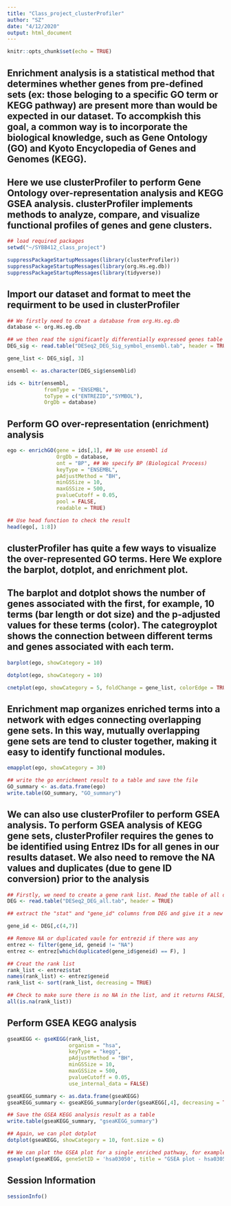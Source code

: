 ```yaml
---
title: "Class_project_clusterProfiler"
author: "SZ"
date: "4/12/2020"
output: html_document
---
```


```r
knitr::opts_chunk$set(echo = TRUE)
```

## Enrichment analysis is a statistical method that determines whether genes from pre-defined sets (ex: those beloging to a specific GO term or KEGG pathway) are present more than would be expected in our dataset. To accompkish this goal, a common way is to incorporate the biological knowledge, such as Gene Ontology (GO) and Kyoto Encyclopedia of Genes and Genomes (KEGG).

## Here we use clusterProfiler to perform Gene Ontology over-representation analysis and KEGG GSEA analysis. clusterProfiler implements methods to analyze, compare, and visualize functional profiles of genes and gene clusters.
```r
## load required packages
setwd("~/SYBB412_class_project")

suppressPackageStartupMessages(library(clusterProfiler))
suppressPackageStartupMessages(library(org.Hs.eg.db))
suppressPackageStartupMessages(library(tidyverse))

```

## Import our dataset and format to meet the requirment to be used in clusterProfiler
```r

## We firstly need to creat a database from org.Hs.eg.db
database <- org.Hs.eg.db

## we then read the significantly differentially expressed genes table and extract columns of gene symbol, ensembl id, and entrez id
DEG_sig <- read.table("DESeq2_DEG_Sig_symbol_ensembl.tab", header = TRUE)

gene_list <- DEG_sig[, 3]

ensembl <- as.character(DEG_sig$ensemblid)

ids <- bitr(ensembl, 
            fromType = "ENSEMBL", 
            toType = c("ENTREZID","SYMBOL"),
            OrgDb = database)
```

## Perform GO over-representation (enrichment) analysis
```r

ego <- enrichGO(gene = ids[,1], ## We use ensembl id
                OrgDb = database,
                ont = "BP", ## We specify BP (Biological Process)
                keyType = "ENSEMBL",
                pAdjustMethod = "BH",
                minGSSize = 10,
                maxGSSize = 500,
                pvalueCutoff = 0.05,
                pool = FALSE,
                readable = TRUE)

## Use head function to check the result
head(ego[, 1:8])

```

## clusterProfiler has quite a few ways to visualize the over-represented GO terms. Here We explore the barplot, dotplot, and enrichment plot.

## The barplot and dotplot shows the number of genes associated with the first, for example, 10 terms (bar length or dot size) and the p-adjusted values for these terms (color). The categroyplot shows the connection between different terms and genes associated with each term.
```r

barplot(ego, showCategory = 10)

dotplot(ego, showCategory = 10)

cnetplot(ego, showCategory = 5, foldChange = gene_list, colorEdge = TRUE)

```

## Enrichment map organizes enriched terms into a network with edges connecting overlapping gene sets. In this way, mutually overlapping gene sets are tend to cluster together, making it easy to identify functional modules.
```r
emapplot(ego, showCategory = 30)

## write the go enrichment result to a table and save the file
GO_summary <- as.data.frame(ego)
write.table(GO_summary, "GO_summary")

```

## We can also use clusterProfiler to perform GSEA analysis. To perform GSEA analysis of KEGG gene sets, clusterProfiler requires the genes to be identified using Entrez IDs for all genes in our results dataset. We also need to remove the NA values and duplicates (due to gene ID conversion) prior to the analysis
```r
## Firstly, we need to create a gene rank list. Read the table of all differentially expressed genes
DEG <- read.table("DESeq2_DEG_all.tab", header = TRUE)

## extract the "stat" and "gene_id" columns from DEG and give it a new name of gene_id

gene_id <- DEG[,c(4,7)]

## Remove NA or duplicated vaule for entrezid if there was any
entrez <- filter(gene_id, geneid != "NA")
entrez <- entrez[which(duplicated(gene_id$geneid) == F), ]

## Creat the rank list
rank_list <- entrez$stat
names(rank_list) <- entrez$geneid
rank_list <- sort(rank_list, decreasing = TRUE)

## Check to make sure there is no NA in the list, and it returns FALSE, which is satisfactory.
all(is.na(rank_list))

```

## Perform GSEA KEGG analysis
```r
gseaKEGG <- gseKEGG(rank_list,
                    organism = "hsa",
                    keyType = "kegg",
                    pAdjustMethod = "BH",
                    minGSSize = 10,
                    maxGSSize = 500,
                    pvalueCutoff = 0.05,
                    use_internal_data = FALSE)

gseaKEGG_summary <- as.data.frame(gseaKEGG)
gseaKEGG_summary <- gseaKEGG_summary[order(gseaKEGG[,4], decreasing = TRUE),]

## Save the GSEA KEGG analysis result as a table
write.table(gseaKEGG_summary, "gseaKEGG_summary")

## Again, we can plot dotplot
dotplot(gseaKEGG, showCategory = 10, font.size = 6)

## We can plot the GSEA plot for a single enriched pathway, for example, `hsa03050`, which has the highest enrichment score.
gseaplot(gseaKEGG, geneSetID = 'hsa03050', title = "GSEA plot - hsa03050")

```

## Session Information
```r
sessionInfo()

```

